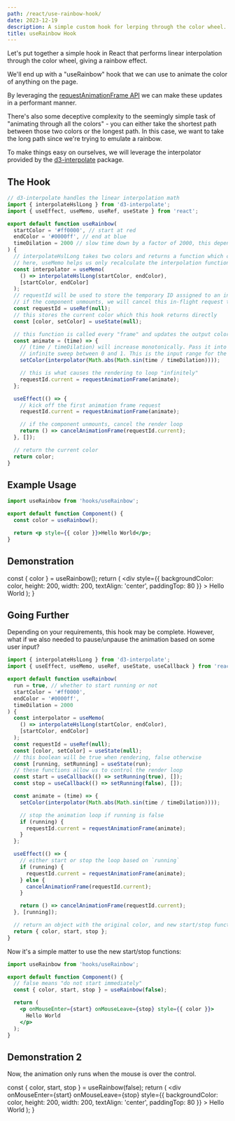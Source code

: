 ```yaml
---
path: /react/use-rainbow-hook/
date: 2023-12-19
description: A simple custom hook for lerping through the color wheel.
title: useRainbow Hook
---
```


Let's put together a simple hook in React that performs linear interpolation through the color wheel, giving a rainbow effect.

We'll end up with a "useRainbow" hook that we can use to animate the color of anything on the page.

By leveraging the [requestAnimationFrame API](https://developer.mozilla.org/en-US/docs/Web/API/window/requestAnimationFrame) we can make these updates in a performant manner.

There's also some deceptive complexity to the seemingly simple task of "animating through all the colors" - you can either take the shortest path between those two colors or the longest path. In this case, we want to take the long path since we're trying to emulate a rainbow.

To make things easy on ourselves, we will leverage the interpolator provided by the [d3-interpolate](https://d3js.org/d3-interpolate) package.

## The Hook

```jsx
// d3-interpolate handles the linear interpolation math
import { interpolateHslLong } from 'd3-interpolate';
import { useEffect, useMemo, useRef, useState } from 'react';

export default function useRainbow(
  startColor = '#ff0000', // start at red
  endColor = '#0000ff', // end at blue
  timeDilation = 2000 // slow time down by a factor of 2000, this depends on your CPU/GPU
) {
  // interpolateHslLong takes two colors and returns a function which can interpolate between them.
  // here, useMemo helps us only recalculate the interpolation function if/when the input colors change
  const interpolator = useMemo(
    () => interpolateHslLong(startColor, endColor),
    [startColor, endColor]
  );
  // requestId will be used to store the temporary ID assigned to an in-flight animation frame request.
  // if the component unmounts, we will cancel this in-flight request to stop the render loop.
  const requestId = useRef(null);
  // this stores the current color which this hook returns directly
  const [color, setColor] = useState(null);

  // this function is called every "frame" and updates the output color
  const animate = (time) => {
    // (time / timeDilation) will increase monotonically. Pass it into abs(sin()) to convert it to a
    // infinite sweep between 0 and 1. This is the input range for the interpolator function.
    setColor(interpolator(Math.abs(Math.sin(time / timeDilation))));

    // this is what causes the rendering to loop "infinitely"
    requestId.current = requestAnimationFrame(animate);
  };

  useEffect(() => {
    // kick off the first animation frame request
    requestId.current = requestAnimationFrame(animate);

    // if the component unmounts, cancel the render loop
    return () => cancelAnimationFrame(requestId.current);
  }, []);

  // return the current color
  return color;
}
```

## Example Usage

```jsx
import useRainbow from 'hooks/useRainbow';

export default function Component() {
  const color = useRainbow();

  return <p style={{ color }}>Hello World</p>;
}
```

## Demonstration


  const { color } = useRainbow();
  return (
    <div
      style={{
        backgroundColor: color,
        height: 200,
        width: 200,
        textAlign: 'center',
        paddingTop: 80
      }}
    >
      Hello World
    </div>
  );
}

<Test />

## Going Further

Depending on your requirements, this hook may be complete. However, what if we also needed to pause/unpause the animation based on some user input?

```jsx
import { interpolateHslLong } from 'd3-interpolate';
import { useEffect, useMemo, useRef, useState, useCallback } from 'react';

export default function useRainbow(
  run = true, // whether to start running or not
  startColor = '#ff0000',
  endColor = '#0000ff',
  timeDilation = 2000
) {
  const interpolator = useMemo(
    () => interpolateHslLong(startColor, endColor),
    [startColor, endColor]
  );
  const requestId = useRef(null);
  const [color, setColor] = useState(null);
  // this boolean will be true when rendering, false otherwise
  const [running, setRunning] = useState(run);
  // these functions allow us to control the render loop
  const start = useCallback(() => setRunning(true), []);
  const stop = useCallback(() => setRunning(false), []);

  const animate = (time) => {
    setColor(interpolator(Math.abs(Math.sin(time / timeDilation))));

    // stop the animation loop if running is false
    if (running) {
      requestId.current = requestAnimationFrame(animate);
    }
  };

  useEffect(() => {
    // either start or stop the loop based on `running`
    if (running) {
      requestId.current = requestAnimationFrame(animate);
    } else {
      cancelAnimationFrame(requestId.current);
    }

    return () => cancelAnimationFrame(requestId.current);
  }, [running]);

  // return an object with the original color, and new start/stop functions
  return { color, start, stop };
}
```

Now it's a simple matter to use the new start/stop functions:

```jsx
import useRainbow from 'hooks/useRainbow';

export default function Component() {
  // false means "do not start immediately"
  const { color, start, stop } = useRainbow(false);

  return (
    <p onMouseEnter={start} onMouseLeave={stop} style={{ color }}>
      Hello World
    </p>
  );
}
```

## Demonstration 2

Now, the animation only runs when the mouse is over the control.

  const { color, start, stop } = useRainbow(false);
  return (
    <div
      onMouseEnter={start}
      onMouseLeave={stop}
      style={{
        backgroundColor: color,
        height: 200,
        width: 200,
        textAlign: 'center',
        paddingTop: 80
      }}
    >
      Hello World
    </div>
  );
}

<TestPause />
